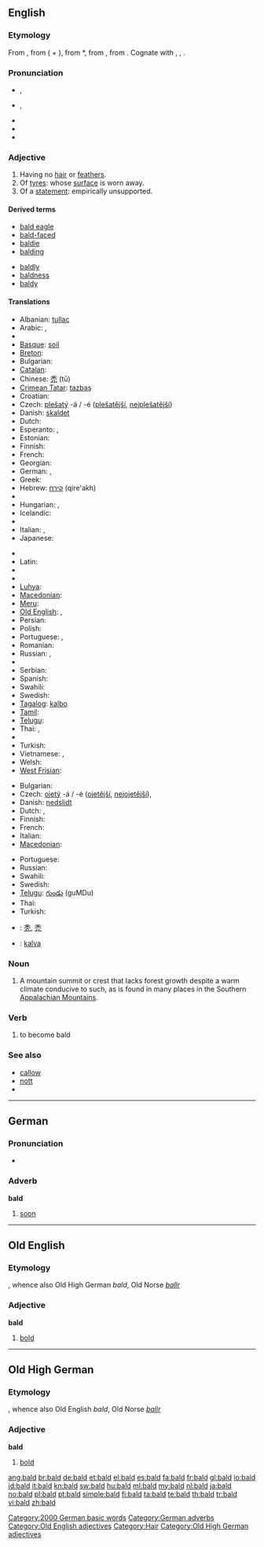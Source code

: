 {{wikipedia|dab=bald (disambiguation)|bald}}
{{also|bäld|Bald.}}
==English==

===Etymology===
{{rfscript|Gothic}}
From {{etyl|enm}} {{term|balled||bald|lang=enm}}, from {{term|ball||white spot, blaze|lang=enm}} ( + {{term|-ed|lang=enm}}), from {{ang}} *{{term||bala|white patch, blaze|lang=ang}}, from {{proto|Germanic|balēn||bēla-n|flame|lang=en}}, from {{proto|Indo-European|bhela-|light, bright|lang=en}}. Cognate with {{da}} {{term|bældet||bald|lang=da}}, {{got}} {{term|||tr=bala-|shining, grey (of body)|lang=got}}, {{ang}} {{term|bæl|bǣl|fire, flame; funeral pyre|lang=ang}}.

===Pronunciation===
* {{a|RP}} {{IPA|/bɔːld/}}, {{SAMPA|/bO:ld/}}
* {{a|US}} {{IPA|/bɑld/}}, {{SAMPA|/bAld/}}
* {{audio|en-us-bald.ogg|Audio (US)}}
* {{rhymes|ɔːld}}
* {{homophones|balled}}

===Adjective===
{{wikipedia}}
{{en-adj|er}}

# Having no [[hair]] or [[feathers]].
# Of [[tyre]]s: whose [[surface]] is worn away.
# Of a [[statement]]: empirically unsupported.

====Derived terms====
{{top2}}
* [[bald eagle]]
* [[bald-faced]]
* [[baldie]]
* [[balding]]
{{mid2}}
* [[baldly]]
* [[baldness]]
* [[baldy]]
{{bottom2}}

====Translations====
{{trans-top|having no hair}}
* Albanian: [[tullac]]
* Arabic: {{Arab|[[أصلع]]}}, {{Arab|[[أقرع]]}}
* {{trreq|Armenian}}
* [[Basque]]: [[soil]]
* [[Breton]]: {{t+|br|moal|xs=Breton}}
* Bulgarian: {{t+|bg|плешив}}
* [[Catalan]]: {{t|ca|calb}}
* Chinese: [[禿]] (tū)
* [[Crimean Tatar]]: [[tazbaş]]
* Croatian: {{t+|hr|ćelav}}
* Czech: [[plešatý]] -á / -é ([[plešatější]], [[nejplešatější]])
* Danish: [[skaldet]]
* Dutch: {{t+|nl|kaal}}
* Esperanto: {{t-|eo|kalva|xs=Esperanto}},  {{t-|eo|senhara|xs=Esperanto}}
* Estonian: {{t|et|kiilas}}
* Finnish: {{t+|fi|kalju}}
* French: {{t+|fr|chauve}}
* Georgian: {{t|ka|მელოტი|tr=meloti|sc=Geor|xs=Georgian}}
* German: {{t+|de|kahl}}, {{t-|de|glatzköpfig}}
* Greek: {{t+|el|φαλακρός}}
* Hebrew: [[קירח]] (qire'akh) {{m}}
* {{trreq|Hindi}}
* Hungarian: {{t+|hu|kopasz}}, {{t+|hu|tar}}
* Icelandic: {{t|is|sköllóttur|m}}
* {{trreq|Indonesian}}
* Italian: {{t+|it|calvo|m}}, {{t-|it|pelato|m}}
* Japanese: {{t|ja|禿げ|tr=ハゲ, hage}}
{{trans-mid}}
* {{trreq|Korean}}
* Latin: {{t-|la|calvus}}
* {{trreq|Latvian}}
* {{trreq|Lithuanian}}
* [[Luhya]]: {{tø|luy|sipara}}
* [[Macedonian]]: {{t|mk|ќелав|m|tr=ḱélav}}
* [[Meru]]: {{tø|mer|kimencu}}
* [[Old English]]: {{t-|ang|calu|xs=Old English}}, {{t+|ang|hnot|xs=Old English}}
* Persian: {{t+|fa|طاس|tr=tâs|xs=Persian}}
* Polish: {{t+|pl|łysy}}
* Portuguese: {{t+|pt|calvo}}, {{t+|pt|careca|m}}
* Romanian: {{t-|ro|chel}}
* Russian: {{t+|ru|лысый|tr=lýsyj}}, {{t+|ru|плешивый|tr=plešívyj}}
* {{trreq|Sanskrit}}
* Serbian: {{t-|sr|ćelav}}
* Spanish: {{t+|es|calvo}}
* Swahili: {{t+|sw|kipara|xs=Swahili}}
* Swedish: {{t-|sv|skallig}}
* [[Tagalog]]: [[kalbo]]
* [[Tamil]]: {{t|ta|சொட்டை|tr=sottai|xs=Tamil}}
* [[Telugu]]: {{t|te|బట్టతల|tr=baTTatala}}
* Thai: {{t|th|ล้าน|tr=láan}}, {{t|th|หัวล้าน|tr=hŭa láan}}
* {{trreq|Tibetan}}
* Turkish: {{t+|tr|kel}}
* Vietnamese: {{t+|vi|trọc|xs=Vietnamese}}, {{t+|vi|hói|xs=Vietnamese}}
* Welsh: {{t+|cy|moel|xs=Welsh}}
* [[West Frisian]]: {{t-|fy|keal|xs=West Frisian}}
{{trans-bottom}}

{{trans-top|(of tyre) whose surface is worn away}}
* Bulgarian: {{t|bg|износен}}
* Czech: [[ojetý]] -á / -é ([[ojetější]], [[nejojetější]]), {{t-|cs|sjetý|m}}
* Danish: [[nedslidt]]
* Dutch: {{t+|nl|kaal}}, {{t+|nl|afgesleten}}
* Finnish: {{t+|fi|kalju}}
* French: {{t+|fr|lisse}}
* Italian: {{t+|it|liscio}}
* [[Macedonian]]: {{t|mk|излижана|f|tr=izlížana}}
{{trans-mid}}
* Portuguese: {{t+|pt|careca|m}}
* Russian: {{t+|ru|лысый|tr=lýsyj}}
* Swahili: {{t+|sw|kipara|xs=Swahili}}
* Swedish: {{t|sv|blanksliten}}
* [[Telugu]]: [[గుండు]] (guMDu)
* Thai: {{t|th|โกร๋น|tr=grohn}}
* Turkish: {{t+|tr|kabak}}
{{trans-bottom}}

{{checktrans}}
* {{ttbc|CJKV Characters}}: [[秃]], [[禿]]
* {{ttbc|Ido}}: [[kalva]]

===Noun===
{{en-noun}}

# A mountain summit or crest that lacks forest growth despite a warm climate conducive to such, as is found in many places in the Southern [[w:Appalachian Mountains|Appalachian Mountains]].

===Verb===
{{en-verb}}

# {{intransitive}} to become bald

===See also===
* [[callow]]
* [[nott]]
* {{projectlink|pedia|Appalachian balds}}

----

==German==

===Pronunciation===
* {{audio|De-at-bald.ogg|audio (Austria)}}

===Adverb===
'''bald'''

# [[soon]]

[[Category:2000 German basic words]]
[[Category:German adverbs]]

----

==Old English==

===Etymology===
{{proto|lang=ang|Germanic|balthaz}}, whence also Old High German ''bald'', Old Norse ''[[ballr]]''

===Adjective===
'''bald'''

# [[bold]]

[[Category:Old English adjectives]]

----

==Old High German==

===Etymology===
{{proto|lang=goh|Germanic|balthaz}}, whence also Old English ''bald'', Old Norse ''[[ballr]]''

===Adjective===
'''bald'''

# [[bold]]

[[Category:Hair]]
[[Category:Old High German adjectives]]

[[ang:bald]]
[[br:bald]]
[[de:bald]]
[[et:bald]]
[[el:bald]]
[[es:bald]]
[[fa:bald]]
[[fr:bald]]
[[gl:bald]]
[[io:bald]]
[[id:bald]]
[[it:bald]]
[[kn:bald]]
[[sw:bald]]
[[hu:bald]]
[[ml:bald]]
[[my:bald]]
[[nl:bald]]
[[ja:bald]]
[[no:bald]]
[[pl:bald]]
[[pt:bald]]
[[simple:bald]]
[[fi:bald]]
[[ta:bald]]
[[te:bald]]
[[th:bald]]
[[tr:bald]]
[[vi:bald]]
[[zh:bald]]